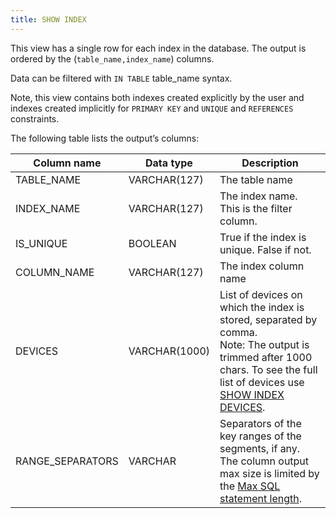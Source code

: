 ---
title: SHOW INDEX
---

This view has a single row for each index in the database. The output is ordered by the
(`table_name,index_name`) columns.

Data can be filtered with `IN TABLE` table_name syntax.

Note, this view contains both indexes created explicitly by the user and indexes created implicitly for `PRIMARY
KEY` and `UNIQUE` and `REFERENCES` constraints.

The following table lists the output’s columns:

| Column name | Data type | Description |
| --- | --- | --- |
| TABLE_NAME | VARCHAR(127) | The table name |
| INDEX_NAME | VARCHAR(127) | The index name. This is the filter column. |
| IS_UNIQUE | BOOLEAN | True if the index is unique. False if not. |
| COLUMN_NAME | VARCHAR(127) | The index column name |
| DEVICES | VARCHAR(1000) | List of devices on which the index is stored, separated by comma.<br/>Note: The output is trimmed after 1000 chars. To see the full list of devices use [SHOW INDEX DEVICES](/sql/system-monitoring/database-catalog/show-index-devices). |
| RANGE_SEPARATORS | VARCHAR | Separators of the key ranges of the segments, if any.<br/>The column output max size is limited by the [Max SQL statement length](/sql/appendices/database-limitations). |

